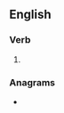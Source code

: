 ==English==

===Verb===
{{head|en|verb form}}

# {{en-third-person singular of|backread}}

===Anagrams===
* {{anagrams|en|readbacks}}